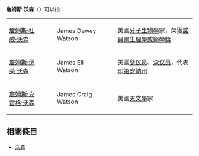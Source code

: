 '''詹姆斯·沃森'''（{{lang-en|James Watson}}）可以指：

{|
|-
|{{flagicon|USA}} [[詹姆斯·杜威·沃森|詹姆斯·杜威·沃森]]||　||James Dewey Watson||　||美國[[分子生物學|分子生物學]]家，榮獲[[諾貝爾生理學或醫學獎|諾貝爾生理學或醫學獎]]
|-
|{{flagicon|USA}} [[詹姆斯·伊萊·沃森|詹姆斯·伊萊·沃森]]||　||James Eli Watson||　||美國[[參议员|參议员]]、[[众议员|众议员]]，代表[[印第安納州|印第安納州]]
|-
|{{flagicon|USA}} [[詹姆斯·克雷格·沃森|詹姆斯·克雷格·沃森]]||　||James Craig Watson||　||美國[[天文學|天文學]]家
|}

==相關條目==
*[[沃森|沃森]]

{{Disambiguation|Cat=五字人名译名消歧义}}